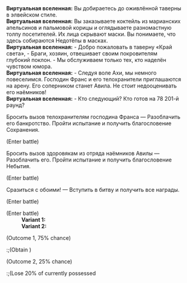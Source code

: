{{Диалог Начало}}
:'''Виртуальная вселенная:''' Вы добираетесь до оживлённой таверны в элвейском стиле.
:'''Виртуальная вселенная:''' Вы заказываете коктейль из марианских апельсинов и пальмовой корицы и оглядываете разномастную толпу посетителей. Их лица скрывают маски. Вы понимаете, что здесь собираются Недотёпы в масках.
:'''Виртуальная вселенная:''' - Добро пожаловать в таверну «Край света», - Браги, хозяин, отвешивает своим покровителям глубокий поклон. - Мы обслуживаем только тех, кто наделён чувством юмора.
:'''Виртуальная вселенная:''' - Следуя воле Ахи, мы немного повеселимся. Господин Франс и его телохранители приглашаются на арену. Его соперником станет Авила. Не стоит недооценивать его наёмников!
:'''Виртуальная вселенная:''' - Кто следующий? Кто готов на 78 201-й раунд?
:{{Диалог|Звезда}} Бросить вызов телохранителям господина Франса &mdash; Разоблачить его банкротство. Пройти испытание и получить благословение Сохранения.
:;(Enter battle)
::{{Список врагов|mode=sent|Тень вечнозимья*2/-25% НР; Тень хранительницы*1/-25% НР}}
:{{Диалог|Звезда}} Бросить вызов здоровякам из отряда наёмников Авилы &mdash; Разоблачить его. Пройти испытание и получить благословение Небытия.
:;(Enter battle)
::{{Список врагов|mode=sent|Мнимый ткач*2/-25% НР; Тень пожирательницы*1/-25% НР}}
:{{Диалог|Звезда}} Сразиться с обоими! &mdash; Вступить в битву и получить все награды.
:;(Enter battle)
::{{Список врагов|mode=sent|Тень хранительницы*1/-25% НР; Тень пожирательницы*1/-25% НР}}
:{{SU Special Dialogue|Разрушение|Вы ждёте не дождётесь, когда на бой выйдут ребята посильнее|Сразиться против более сильных противников! Пройти испытание и получить благословение Разрушения 3★.}}
:;(Enter battle)
::'''Variant 1:''' {{Список врагов|mode=sent|Тень вечнозимья*2/-25% НР; Тень хранительницы (неисправная)*1/-25% НР}}
::'''Variant 2:''' {{Список врагов|mode=sent|Мнимый ткач*2/-25% НР; Тень пожирательницы (неисправная)*1/-25% НР}}
:{{SU Special Dialogue|Радость|Поставить на имя победителя!|Шанс получить 400 космических фрагментов или потерять 20% космических фрагментов.}}
:;(Outcome 1, 75% chance)
::;(Obtain {{Предмет|Космические фрагменты|20|x=400}})
:;(Outcome 2, 25% chance)
::;(Lose 20% of currently possessed {{Предмет|Космические фрагменты|20}}
{{Диалог Конец}}